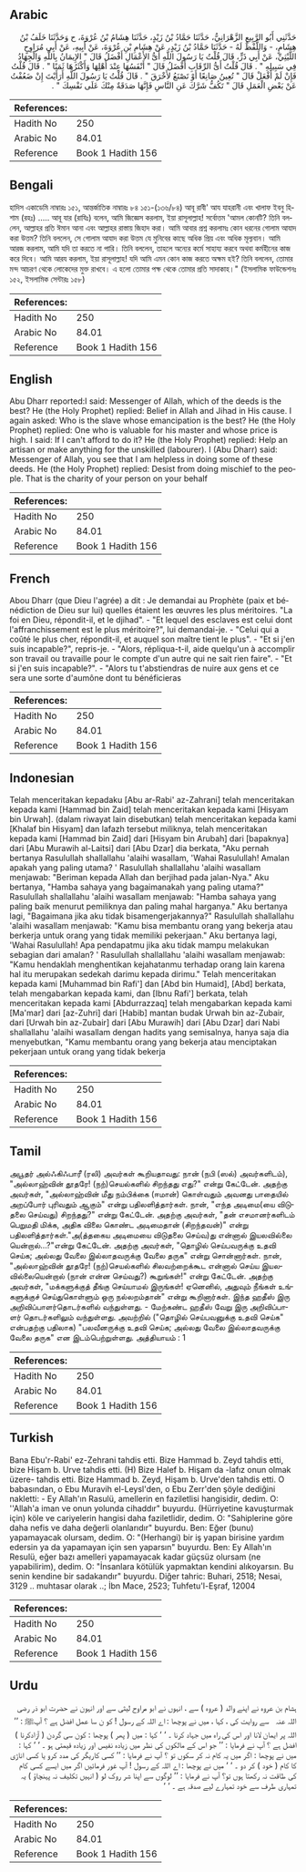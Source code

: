 ## Arabic


<div dir="rtl" lang="ar" style={{fontSize:'larger',backgroundColor:'#f8f9fa',padding:20}}>
حَدَّثَنِي أَبُو الرَّبِيعِ الزَّهْرَانِيُّ، حَدَّثَنَا حَمَّادُ بْنُ زَيْدٍ، حَدَّثَنَا هِشَامُ بْنُ عُرْوَةَ، ح وَحَدَّثَنَا خَلَفُ بْنُ هِشَامٍ، - وَاللَّفْظُ لَهُ - حَدَّثَنَا حَمَّادُ بْنُ زَيْدٍ، عَنْ هِشَامِ بْنِ عُرْوَةَ، عَنْ أَبِيهِ، عَنْ أَبِي مُرَاوِحٍ اللَّيْثِيِّ، عَنْ أَبِي ذَرٍّ، قَالَ قُلْتُ يَا رَسُولَ اللَّهِ أَىُّ الأَعْمَالِ أَفْضَلُ قَالَ ‏"‏ الإِيمَانُ بِاللَّهِ وَالْجِهَادُ فِي سَبِيلِهِ ‏"‏ ‏.‏ قَالَ قُلْتُ أَىُّ الرِّقَابِ أَفْضَلُ قَالَ ‏"‏ أَنْفَسُهَا عِنْدَ أَهْلِهَا وَأَكْثَرُهَا ثَمَنًا ‏"‏ ‏.‏ قَالَ قُلْتُ فَإِنْ لَمْ أَفْعَلْ قَالَ ‏"‏ تُعِينُ صَانِعًا أَوْ تَصْنَعُ لأَخْرَقَ ‏"‏ ‏.‏ قَالَ قُلْتُ يَا رَسُولَ اللَّهِ أَرَأَيْتَ إِنْ ضَعُفْتُ عَنْ بَعْضِ الْعَمَلِ قَالَ ‏"‏ تَكُفُّ شَرَّكَ عَنِ النَّاسِ فَإِنَّهَا صَدَقَةٌ مِنْكَ عَلَى نَفْسِكَ ‏"‏ ‏.‏
</div>
<div style={{backgroundColor:'#f8f9fa',padding:20, marginBottom: 10}}><table> <thead> <tr> <th>References:</th> <th></th> </tr> </thead> <tbody><tr><td>Hadith No</td><td>250</td></tr><tr><td>Arabic No</td><td>84.01</td></tr><tr><td>Reference</td><td>Book 1 Hadith 156</td></tr></tbody></table></div>

## Bengali


<div dir="ltr" lang="bn" style={{fontSize:'larger',backgroundColor:'#f8f9fa',padding:20}}>
হাদিস একাডেমি নাম্বারঃ ১৫১, আন্তর্জাতিক নাম্বারঃ ৮৪ ১৫১-(১৩৬/৮৪) আবূ রাবী' আয যাহরানী এবং খালাফ ইবনু হিশাম (রহঃ) ..... আবূ যার (রাযিঃ) বলেন, আমি জিজ্ঞেস করলাম, ইয়া রাসূলাল্লাহ! সর্বোত্তম 'আমল কোনটি? তিনি বললেন, আল্লাহর প্রতি ঈমান আনা এবং আল্লাহর রাস্তায় জিহাদ করা। আমি আবার প্রশ্ন করলামঃ কোন ধরনের গোলাম আযাদ করা উত্তম? তিনি বললেন, সে গোলাম আযাদ করা উত্তম যে মুনিবের কাছে অধিক প্রিয় এবং অধিক মূল্যবান। আমি আরজ করলাম, আমি যদি তা করতে না পারি। তিনি বললেন, তাহলে অন্যের কর্মে সাহায্য করবে অথবা কর্মহীনের কাজ করে দিবে। আমি আরয করলাম, ইয়া রাসূলাল্লাহ! যদি আমি এমন কোন কাজ করতে অক্ষম হই? তিনি বললেন, তোমার মন্দ আচরণ থেকে লোকেদের মুক্ত রাখবে। এ হলো তোমার পক্ষ থেকে তোমার প্রতি সাদাকাহ।" (ইসলামিক ফাউন্ডেশনঃ ১৫২, ইসলামিক সেন্টারঃ ১৫৮)
</div>
<div style={{backgroundColor:'#f8f9fa',padding:20, marginBottom: 10}}><table> <thead> <tr> <th>References:</th> <th></th> </tr> </thead> <tbody><tr><td>Hadith No</td><td>250</td></tr><tr><td>Arabic No</td><td>84.01</td></tr><tr><td>Reference</td><td>Book 1 Hadith 156</td></tr></tbody></table></div>

## English


<div dir="ltr" lang="en" style={{fontSize:'larger',backgroundColor:'#f8f9fa',padding:20}}>
Abu Dharr reported:I said: Messenger of Allah, which of the deeds is the best? He (the Holy Prophet) replied: Belief in Allah and Jihad in His cause. I again asked: Who is the slave whose emancipation is the best? He (the Holy Prophet) replied: One who is valuable for his master and whose price is high. I said: If I can't afford to do it? He (the Holy Prophet) replied: Help an artisan or make anything for the unskilled (labourer). I (Abu Dharr) said: Messenger of Allah, you see that I am helpless in doing some of these deeds. He (the Holy Prophet) replied: Desist from doing mischief to the people. That is the charity of your person on your behalf
</div>
<div style={{backgroundColor:'#f8f9fa',padding:20, marginBottom: 10}}><table> <thead> <tr> <th>References:</th> <th></th> </tr> </thead> <tbody><tr><td>Hadith No</td><td>250</td></tr><tr><td>Arabic No</td><td>84.01</td></tr><tr><td>Reference</td><td>Book 1 Hadith 156</td></tr></tbody></table></div>

## French


<div dir="ltr" lang="fr" style={{fontSize:'larger',backgroundColor:'#f8f9fa',padding:20}}>
Abou Dharr (que Dieu l'agrée) a dit : Je demandai au Prophète (paix et bénédiction de Dieu sur lui) quelles étaient les œuvres les plus méritoires. "La foi en Dieu, répondit-il, et le djihad". - "Et lequel des esclaves est celui dont l'affranchissement est le plus méritoire?", lui demandai-je. - "Celui qui a coûté le plus cher, répondit-il, et auquel son maître tient le plus". - "Et si j'en suis incapable?", repris-je. - "Alors, répliqua-t-il, aide quelqu'un à accomplir son travail ou travaille pour le compte d'un autre qui ne sait rien faire". - "Et si j'en suis incapable?". - "Alors tu t'abstiendras de nuire aux gens et ce sera une sorte d'aumône dont tu bénéficieras
</div>
<div style={{backgroundColor:'#f8f9fa',padding:20, marginBottom: 10}}><table> <thead> <tr> <th>References:</th> <th></th> </tr> </thead> <tbody><tr><td>Hadith No</td><td>250</td></tr><tr><td>Arabic No</td><td>84.01</td></tr><tr><td>Reference</td><td>Book 1 Hadith 156</td></tr></tbody></table></div>

## Indonesian


<div dir="ltr" lang="id" style={{fontSize:'larger',backgroundColor:'#f8f9fa',padding:20}}>
Telah menceritakan kepadaku [Abu ar-Rabi' az-Zahrani] telah menceritakan kepada kami [Hammad bin Zaid] telah menceritakan kepada kami [Hisyam bin Urwah]. (dalam riwayat lain disebutkan) telah menceritakan kepada kami [Khalaf bin Hisyam] dan lafazh tersebut miliknya, telah menceritakan kepada kami [Hammad bin Zaid] dari [Hisyam bin Arubah] dari [bapaknya] dari [Abu Murawih al-Laitsi] dari [Abu Dzar] dia berkata, "Aku pernah bertanya Rasulullah shallallahu 'alaihi wasallam, 'Wahai Rasulullah! Amalan apakah yang paling utama? ' Rasulullah shallallahu 'alaihi wasallam menjawab: "Beriman kepada Allah dan berjihad pada jalan-Nya." Aku bertanya, "Hamba sahaya yang bagaimanakah yang paling utama?" Rasulullah shallallahu 'alaihi wasallam menjawab: "Hamba sahaya yang paling baik menurut pemiliknya dan paling mahal harganya." Aku bertanya lagi, "Bagaimana jika aku tidak bisamengerjakannya?" Rasulullah shallallahu 'alaihi wasallam menjawab: "Kamu bisa membantu orang yang bekerja atau berkerja untuk orang yang tidak memiliki pekerjaan." Aku bertanya lagi, 'Wahai Rasulullah! Apa pendapatmu jika aku tidak mampu melakukan sebagian dari amalan? ' Rasulullah shallallahu 'alaihi wasallam menjawab: "Kamu hendaklah menghentikan kejahatanmu terhadap orang lain karena hal itu merupakan sedekah darimu kepada dirimu." Telah menceritakan kepada kami [Muhammad bin Rafi'] dan [Abd bin Humaid], [Abd] berkata, telah mengabarkan kepada kami, dan [Ibnu Rafi'] berkata, telah menceritakan kepada kami [Abdurrazzaq] telah mengabarkan kepada kami [Ma'mar] dari [az-Zuhri] dari [Habib] mantan budak Urwah bin az-Zubair, dari [Urwah bin az-Zubair] dari [Abu Murawih] dari [Abu Dzar] dari Nabi shallallahu 'alaihi wasallam dengan hadits yang semisalnya, hanya saja dia menyebutkan, "Kamu membantu orang yang bekerja atau menciptakan pekerjaan untuk orang yang tidak bekerja
</div>
<div style={{backgroundColor:'#f8f9fa',padding:20, marginBottom: 10}}><table> <thead> <tr> <th>References:</th> <th></th> </tr> </thead> <tbody><tr><td>Hadith No</td><td>250</td></tr><tr><td>Arabic No</td><td>84.01</td></tr><tr><td>Reference</td><td>Book 1 Hadith 156</td></tr></tbody></table></div>

## Tamil


<div dir="ltr" lang="ta" style={{fontSize:'larger',backgroundColor:'#f8f9fa',padding:20}}>
அபூதர் அல்ஃகிஃபாரீ (ரலி) அவர்கள் கூறியதாவது: நான் (நபி (ஸல்) அவர்களிடம்), "அல்லாஹ்வின் தூதரே! (நற்)செயல்களில் சிறந்தது எது?" என்று கேட்டேன். அதற்கு அவர்கள், "அல்லாஹ்வின் மீது நம்பிக்கை (ஈமான்) கொள்வதும் அவனது பாதையில் அறப்போர் புரிவதும் ஆகும்" என்று பதிலளித்தார்கள். நான், "எந்த அடிமை(யை விடுதலை செய்வது) சிறந்தது?" என்று கேட்டேன். அதற்கு அவர்கள், "தன் எசமானர்களிடம் பெறுமதி மிக்க, அதிக விலை கொண்ட அடிமைதான் (சிறந்தவன்)" என்று பதிலளித்தார்கள்."அ(த்தகைய அடிமையை விடுதலை செய்வ)து என்னால் இயலவில்லை யென்றால்...?"என்று கேட்டேன். அதற்கு அவர்கள், "தொழில் செய்பவருக்கு உதவி செய்க; அல்லது வேலை இல்லாதவருக்கு வேலை தருக" என்று சொன்னார்கள். நான், "அல்லாஹ்வின் தூதரே! (நற்)செயல்களில் சிலவற்றைக்கூட என்னால் செய்ய இயலவில்லையென்றால் (நான் என்ன செய்வது?) கூறுங்கள்!" என்று கேட்டேன். அதற்கு அவர்கள், "மக்களுக்குத் தீங்கு செய்யாமல் இருங்கள்! ஏனெனில், அதுவும் நீங்கள் உங்களுக்குச் செய்துகொள்ளும் ஒரு நல்லறம்தான்" என்று கூறினார்கள். இந்த ஹதீஸ் இரு அறிவிப்பாளர்தொடர்களில் வந்துள்ளது. - மேற்கண்ட ஹதீஸ் வேறு இரு அறிவிப்பாளர் தொடர்களிலும் வந்துள்ளது. அவற்றில் ("தொழில் செய்பவனுக்கு உதவி செய்க" என்பதற்கு பதிலாக) "பலவீனருக்கு உதவி செய்க; அல்லது வேலை இல்லாதவருக்கு வேலை தருக" என இடம்பெற்றுள்ளது. அத்தியாயம் : 1
</div>
<div style={{backgroundColor:'#f8f9fa',padding:20, marginBottom: 10}}><table> <thead> <tr> <th>References:</th> <th></th> </tr> </thead> <tbody><tr><td>Hadith No</td><td>250</td></tr><tr><td>Arabic No</td><td>84.01</td></tr><tr><td>Reference</td><td>Book 1 Hadith 156</td></tr></tbody></table></div>

## Turkish


<div dir="ltr" lang="tr" style={{fontSize:'larger',backgroundColor:'#f8f9fa',padding:20}}>
Bana Ebu'r-Rabi' ez-Zehrani tahdis etti. Bize Hammad b. Zeyd tahdis etti, bize Hişam b. Urve tahdis etti. (H) Bize Halef b. Hişam da -lafız onun olmak üzere- tahdis etti. Bize Hammad b. Zeyd, Hişam b. Urve'den tahdis etti. O babasından, o Ebu Muravih el-Leysl'den, o Ebu Zerr'den şöyle dediğini nakletti: - Ey Allah'ın Rasulü, amellerin en faziletlisi hangisidir, dedim. O: ''Allah'a iman ve onun yolunda cihaddır" buyurdu. (Hürriyetine kavuşturmak için) köle ve cariyelerin hangisi daha faziletlidir, dedim. O: "Sahiplerine göre daha nefis ve daha değerli olanlarıdır" buyurdu. Ben: Eğer (bunu) yapamayacak olursam, dedim. O: "(Herhangi) bir iş yapan birisine yardım edersin ya da yapamayan için sen yaparsın" buyurdu. Ben: Ey Allah'ın Resulü, eğer bazı amelleri yapamayacak kadar güçsüz olursam (ne yapabilirim), dedim. O: "İnsanlara kötülük yapmaktan kendini alıkoyarsın. Bu senin kendine bir sadakandır" buyurdu. Diğer tahric: Buhari, 2518; Nesai, 3129 .. muhtasar olarak ..; İbn Mace, 2523; Tuhfetu'l-Eşraf, 12004
</div>
<div style={{backgroundColor:'#f8f9fa',padding:20, marginBottom: 10}}><table> <thead> <tr> <th>References:</th> <th></th> </tr> </thead> <tbody><tr><td>Hadith No</td><td>250</td></tr><tr><td>Arabic No</td><td>84.01</td></tr><tr><td>Reference</td><td>Book 1 Hadith 156</td></tr></tbody></table></div>

## Urdu


<div dir="rtl" lang="ur" style={{fontSize:'larger',backgroundColor:'#f8f9fa',padding:20}}>
ہشام بن عروہ نے اپنے والد ( عروہ ) سے ، انہوں نے ابو مراوح لیثی سے اور انہون نے حضرت ابو ذر ‌رضی ‌اللہ ‌عنہ ‌ ‌ سے روایت کی ، کہا ، میں نے پوچھا : اے اللہ کے رسول ! کو ن سا عمل افضل ہے ؟ آپﷺ : ’’ اللہ پر ایمان لانا اور اس کی راہ میں جہاد کرنا ۔ ‘ ‘ کہا : میں ( پھر ) پوچھا : کون سی گردن ( آزادکرنا ) افضل ہے ؟ آپ نے فرمایا : ’’ جو اس کے مالکوں کی نظر میں زیادہ نفیس اور زیادہ قیمتی ہو ۔ ‘ ‘ کہا : میں نے پوچھا : اگر میں یہ کام نہ کر سکوں تو ؟ آپ نے فرمایا : ’’ کسی کاریگر کی مدد کرو یا کسی اناڑی کا کام ( خود ) کر دو ۔ ‘ ‘ میں نے پوچھا : اے اللہ کے رسول ! آپ غور فرمائیں اگر میں ایسے کسی کام کی طاقت نہ رکھتا ہوں تو؟ آپ نے فرمایا : ’’ لوگوں سے اپنا شر روک لو ( انہیں تکلیف نہ پہنچاؤ ) یہ تمہاری طرف سے خود تمہارے لیے صدقہ ہے ۔ ‘ ‘
</div>
<div style={{backgroundColor:'#f8f9fa',padding:20, marginBottom: 10}}><table> <thead> <tr> <th>References:</th> <th></th> </tr> </thead> <tbody><tr><td>Hadith No</td><td>250</td></tr><tr><td>Arabic No</td><td>84.01</td></tr><tr><td>Reference</td><td>Book 1 Hadith 156</td></tr></tbody></table></div>